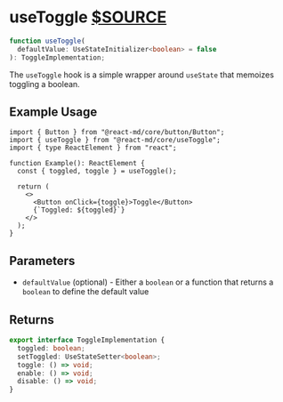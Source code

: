 # useToggle [$SOURCE](packages/core/src/useToggle.ts)

```ts disableTransform
function useToggle(
  defaultValue: UseStateInitializer<boolean> = false
): ToggleImplementation;
```

The `useToggle` hook is a simple wrapper around `useState` that memoizes
toggling a boolean.

## Example Usage

```tsx
import { Button } from "@react-md/core/button/Button";
import { useToggle } from "@react-md/core/useToggle";
import { type ReactElement } from "react";

function Example(): ReactElement {
  const { toggled, toggle } = useToggle();

  return (
    <>
      <Button onClick={toggle}>Toggle</Button>
      {`Toggled: ${toggled}`}
    </>
  );
}
```

## Parameters

- `defaultValue` (optional) - Either a `boolean` or a function that returns a
  `boolean` to define the default value

## Returns

```ts disableTransform
export interface ToggleImplementation {
  toggled: boolean;
  setToggled: UseStateSetter<boolean>;
  toggle: () => void;
  enable: () => void;
  disable: () => void;
}
```
